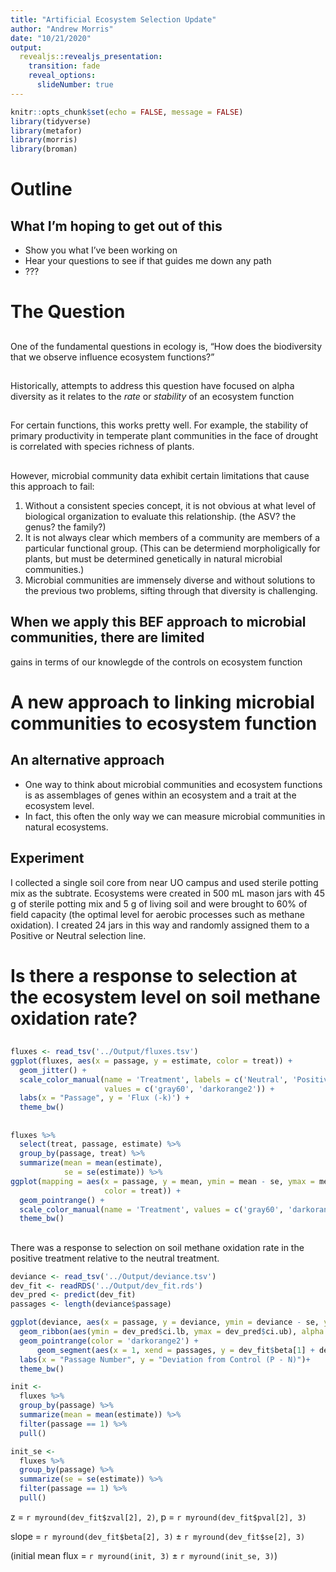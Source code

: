 ```yaml
---
title: "Artificial Ecosystem Selection Update"
author: "Andrew Morris"
date: "10/21/2020"
output: 
  revealjs::revealjs_presentation:
    transition: fade
    reveal_options:
      slideNumber: true
---
```


```r

knitr::opts_chunk$set(echo = FALSE, message = FALSE)
library(tidyverse)
library(metafor)
library(morris)
library(broman)
```

# Outline

## What I'm hoping to get out of this

- Show you what I've been working on
- Hear your questions to see if that guides me down any path
- ???

# The Question

## 
One of the fundamental questions in ecology is, "How does the biodiversity
  that we observe influence ecosystem functions?"

## 
Historically, attempts to address this question have focused on alpha
  diversity as it relates to the *rate* or *stability* of an ecosystem function
  
##
For certain functions, this works pretty well. For example, the stability of
  primary productivity in temperate plant communities in the face of drought is
  correlated with species richness of plants.

## 
However, microbial community data exhibit certain limitations that cause this
  approach to fail:

  1. Without a consistent species concept, it is not obvious at what level of
     biological organization to evaluate this relationship. (the ASV? the
     genus? the family?)
  2. It is not always clear which members of a community are members of a
     particular functional group. (This can be determiend morpholigically for
     plants, but must be determined genetically in natural microbial
     communities.)
  3. Microbial communities are immensely diverse and without solutions to the
     previous two problems, sifting through that diversity is challenging.

## When we apply this BEF approach to microbial communities, there are limited
  gains in terms of our knowlegde of the controls on ecosystem function
 
# A new approach to linking microbial communities to ecosystem function

## An alternative approach

- One way to think about microbial communities and ecosystem functions is as assemblages of genes within an ecosystem and a trait at the ecosystem level.
- In fact, this often the only way we can measure microbial communities in natural ecosystems.

## Experiment

I collected a single soil core from near UO campus and used sterile potting mix as the subtrate. Ecosystems were created in 500 mL mason jars with 45 g of sterile potting mix and 5 g of living soil and were brought to 60% of field capacity (the optimal level for aerobic processes such as methane oxidation). I created 24 jars in this way and randomly assigned them to a Positive or Neutral selection line. 

# Is there a response to selection at the ecosystem level on soil methane oxidation rate? 

##

```r

fluxes <- read_tsv('../Output/fluxes.tsv')
ggplot(fluxes, aes(x = passage, y = estimate, color = treat)) + 
  geom_jitter() +
  scale_color_manual(name = 'Treatment', labels = c('Neutral', 'Positive'),
                     values = c('gray60', 'darkorange2')) +
  labs(x = "Passage", y = 'Flux (-k)') +
  theme_bw()

```

##

```r

fluxes %>% 
  select(treat, passage, estimate) %>% 
  group_by(passage, treat) %>% 
  summarize(mean = mean(estimate),
            se = se(estimate)) %>% 
ggplot(mapping = aes(x = passage, y = mean, ymin = mean - se, ymax = mean + se,
                     color = treat)) + 
  geom_pointrange() +
  scale_color_manual(name = 'Treatment', values = c('gray60', 'darkorange2')) +
  theme_bw()
```

##

There was a response to selection on soil methane oxidation rate in the positive treatment relative to the neutral treatment.

```r

deviance <- read_tsv('../Output/deviance.tsv')
dev_fit <- readRDS('../Output/dev_fit.rds')
dev_pred <- predict(dev_fit)
passages <- length(deviance$passage)

ggplot(deviance, aes(x = passage, y = deviance, ymin = deviance - se, ymax = deviance + se)) + 
  geom_ribbon(aes(ymin = dev_pred$ci.lb, ymax = dev_pred$ci.ub), alpha = 0.2) +
  geom_pointrange(color = 'darkorange2') + 
      geom_segment(aes(x = 1, xend = passages, y = dev_fit$beta[1] + dev_fit$beta[2], yend = dev_fit$beta[1] + dev_fit$beta[2]*passages), color = 'darkorange2', size = 1) +
  labs(x = "Passage Number", y = "Deviation from Control (P - N)")+
  theme_bw()

```

```r
init <- 
  fluxes %>% 
  group_by(passage) %>% 
  summarize(mean = mean(estimate)) %>% 
  filter(passage == 1) %>% 
  pull()

init_se <- 
  fluxes %>% 
  group_by(passage) %>% 
  summarize(se = se(estimate)) %>% 
  filter(passage == 1) %>% 
  pull()
```



z = `r myround(dev_fit$zval[2], 2)`, p = `r myround(dev_fit$pval[2], 3)` 

slope = `r myround(dev_fit$beta[2], 3)` $\pm$ `r myround(dev_fit$se[2], 3)`

(initial mean flux  = `r myround(init, 3)` $\pm$ `r myround(init_se, 3)`)

